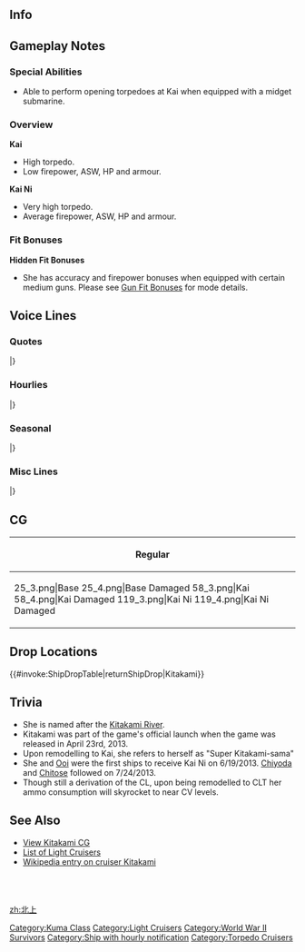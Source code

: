 ==Info==
{{KanmusuInfo|ID=020}}
{{KanmusuInfo|ID=098}}
{{KanmusuInfo|ID=115}}

==Gameplay Notes==
===Special Abilities===
* Able to perform opening torpedoes at Kai when equipped with a midget submarine.

===Overview===
'''Kai'''
* High torpedo.
* Low firepower, ASW, HP and armour.

'''Kai Ni'''
* Very high torpedo.
* Average firepower, ASW, HP and armour.

===Fit Bonuses===
{{:{{BASEPAGENAME}}/Equipment Bonuses}}
{{clear}}

'''Hidden Fit Bonuses'''
* She has accuracy and firepower bonuses when equipped with certain medium guns. Please see [[Gun Fit Bonuses]] for mode details.

==Voice Lines==
===Quotes===
{{ShipquoteHeader}}
{{ShipquoteKai
|scenario = Introduction
|origin = アタシは軽巡、北上。まーよろしく。
|translation = I'm the light cruiser, Kitakami. Well, nice to meet you.
|audio = Kitakami-Introduction.ogg
}}
{{ShipquoteKai
|scenario = Introduction
|kai = yes
|origin = 新しい北上、それが私。酸素魚雷を満載してちょっと大人になったでしょ？
|translation = It's the new me. Do I look a bit more mature when I'm fully loaded with oxygen torpedoes?
|audio = KitakamiKai-Introduction.ogg
}}
{{ShipquoteKai
|scenario = Library
|origin = 球磨型軽巡洋艦の３番艦、北上だよー。
んあ？そう、大井っちとは親友。酸素魚雷を打ちまくる重雷装巡洋艦にステップアップできるってさ。
やってみる？
|translation = I'm the 3rd ship of the Kuma-class light cruisers, Kitakami.
Wha? Yeah, Ooicchi is my best friend. I heard that I can go a step up and become a torpedo cruiser that can launch barrages of torpedoes.<ref>She was converted into a [https://en.wikipedia.org/wiki/Torpedo_cruiser torpedo cruiser] in 1941.</ref>
Wanna try?
|audio = Kitakami-Library.ogg
}}
{{ShipquoteKai
|scenario = Library
|kai = yes
|origin = 九三式酸素魚雷を満載、片舷20門、全40門の魚雷発射管を誇る、重雷装艦へと改装されたスーパー北上さまだよ。
その威力は圧倒的と言われていたけれど、活躍する機会が微妙になかったんだよね。ちぇっ。
|translation = I'm the remodelled heavy torpedo ship fully loaded with 20 Type 93 Oxygen Torpedoes per side and capabale of launching 40 in total, Super Kitakami-sama.<ref>The 'heavy' in her classification is referring to the amount of torpedoes she carried.</ref>
I was said to have overwhelming power but it proved difficult for me to demonstrate that.<ref>Theoretically torpedo cruisers were powerful on paper seeing as torpedoes had longer range than contemporary battleship guns and were still capable of taking out ships. However, the development of naval aviation and submarine warfare put an end to that because torpedoes could be detected further out and evaded.</ref> Tch.
|audio = KitakamiKai-Library.ogg
}}
{{ShipquoteKai
|scenario = Secretary 1
|origin = 駆逐艦？あぁ、ウザイ。
|translation = Destroyers? Ah, they're annoying.
|audio = Kitakami-Secretary_1.ogg
}}
{{ShipquoteKai
|scenario = Secretary 1
|kai = yes
|origin = 九三式酸素魚雷満載で重いわ～。
|translation = A full load of Type 93 Oxygen Torpedoes is heavy~
|audio = KitakamiKai-Secretary_1.ogg
}}
{{ShipquoteKai
|scenario = Secretary 2
|origin = 大井っち何さー？あ…なんだ、提督か。
|translation = What is it Ooicchi? Ah... it's just you, Admiral.
|audio = Kitakami-Secretary_2.ogg
}}
{{ShipquoteKai
|scenario = Secretary 2
|kai = yes
|origin = んぉー？何ー？提督…もう何なのさぁ…いいけどさぁ。
|translation = Hmm~? What is it? What... are you doing, Admiral... I don't mind though.
|audio = KitakamiKai-Secretary_2.mp3
}}
{{ShipquoteKai
|scenario = Secretary 3
|origin = ぅあぁ～大井っち身体触るのやめてよー。…って、提督じゃん、何やってんの？<ref>Returns to this line on Kai Ni.</ref>
|translation = Uwah~ Stop touching my body, Ooicchi... Hey, it's you, what are you doing, Admiral?
|audio = Kitakami-Secretary_3.ogg
}}
{{ShipquoteKai
|scenario = Secretary 3
|kai = yes
|origin = あ、あれ？あれはちょっと積みたくないなぁ…
|translation = H-huh? I don't really want to load those up...
|audio = KitakamiKai-Secretary_3.ogg
}}
{{ShipquoteKai
|scenario = Secretary Idle
|origin = 何かこう、肩がこるよねー肩が。まだあたし若いんだけどねー。やっぱ魚雷がちょっと重いんかねー。
|translation = Somehow my shoulders have gotten all stiff. Even though I'm still young. I guess torpedoes really are a bit heavy.
|audio = Kitakami-Idle.ogg
}}
{{ShipquoteKai
|scenario = Secretary (Married)
|origin = 提督？どうした？落ち込んでんの？らしくないじゃん！大丈夫だって。
|translation = Admiral? What's wrong? Are you feeling down? That's not like you! It'll be fine.
|audio = Kitakami-Secretary_Married.ogg
}}
{{ShipquoteKai
|scenario = Wedding
|origin = え？提督あたしのこと気になってんの～？そりゃあ趣味いいね、実にいいよ！
|translation =Eh? Are you interested in me, Admiral? You've got good taste, really good taste!
|audio = Kitakami-Wedding.ogg
}}
{{ShipquoteKai
|scenario = Wedding
|kai = yes
|origin = 提督、お願いがあるんだけどさ。…あの武器だけは、やっぱ載せないでよね。…頼んだよ…！
|translation =I have a favour to ask, Admiral... Please don't equip me with those weapons... Please...!<ref>A reference to the [https://en.wikipedia.org/wiki/Kaiten Kaiten] suicide torpedoes that she was modified to carry.</ref>
|audio = KitakamiKai-Wedding.ogg
}}
{{ShipquoteKai
|scenario = Wedding
|kai2 = yes
|origin = まぁ、なんてーの？そうねぇ…いい感じじゃん？最近…まぁ、なんかそう思うんだよね、うん…まぁ、そんな感じ？
|translation =Well, how do I say this? Oh right... Doesn't this feel nice? Lately... Well, I've been feeling something like that. Yup... Well, just like this?
|audio = KitakamiKai2-Wedding.ogg
}}
{{ShipquoteKai
|scenario = Player's Score
|origin = 提督に連絡だよ。はい。
|translation = It's a message for you, Admiral. Yes.
|audio = Kitakami-Looking_At_Scores.ogg
}}
{{ShipquoteKai
|scenario = Player's Score
|kai = yes
|origin = 提督に連絡ですよ。はい。
|translation = It's a message for you, Admiral. Yes.<ref>Only a very slight variation in the sentence ending particle compared to her base line.</ref>
|audio = KitakamiKai-Looking_At_Scores.ogg
}}
{{ShipquoteKai
|scenario = Player's Score
|kai2 = yes
|origin = おぉ～、そうねぇ、情報は見ないとねぇ。
|translation = Oh~ that's right. You need to see the intelligence.
|audio = KitakamiKai2-Looking_At_Scores.ogg
}}
{{ShipquoteKai
|scenario = Joining the Fleet
|origin = 水雷戦隊、出るよ。
|translation = Torpedo squadron, heading out.
|audio = Kitakami-Joining_A_Fleet.ogg
}}
{{ShipquoteKai
|scenario = Joining the Fleet
|kai = yes
|origin = 重雷装巡洋艦北上、出撃します！
|translation = Torpedo cruiser, Kitakami, sortieing!
|audio = KitakamiKai-Joining_A_Fleet.ogg
}}
{{ShipquoteKai
|scenario = Equipment 1
|origin = うん、強化は好き。どんどんやって！
|translation = Yup, I like reinforcement. Let's do this!
|audio = Kitakami-Equipment_1.ogg
}}
{{ShipquoteKai
|scenario = Equipment 1
|kai = yes
|origin = どんどん強化して。良い船になるから。
|translation = Keep on reinforcing me. I'll become a great ship.
|audio = KitakamiKai-Equipment_1.ogg
}}
{{ShipquoteKai
|scenario = Equipment 1
|kai2 = yes
|origin = どんどん強化して、いい船になるからさ♪
|translation = Keep on reinforcing me. I'll become a great ship♪
|audio = KitakamiKai2-Equipment_1.ogg
}}
{{ShipquoteKai
|scenario = Equipment 2
|origin = いいね～。痺れるね～。ありがとね。<ref>Returns to this line on Kai Ni.</ref>
|translation = This is nice~ It gives me the chills~ Thanks~
|audio = Kitakami-Equipment_2.ogg
}}
{{ShipquoteKai
|scenario = Equipment 2
|kai = yes
|origin = 大井っちの方は大丈夫？そう？
|translation = Is it going well on Ooichi's end? Really?
|audio = KitakamiKai-Equipment_2.ogg
}}
{{ShipquoteKai
|scenario = Equipment 3
|origin = まあまあか…
|translation = This is so-so I guess...
|audio = Kitakami-Equipment_3.ogg
}}
{{ShipquoteKai
|scenario = Equipment 3
|kai = yes
|origin = やっちゃいましょ～。
|translation = Let's do this~
|audio = KitakamiKai-Equipment_3.ogg
}}
{{ShipquoteKai
|scenario = Supply
|origin = 補給？ありがとね。
|translation = A resupply? Thanks.
|audio = Kitakami-Supply.mp3
}}
{{ShipquoteKai
|scenario = Docking (Minor Damage)
|origin = ごめーん、ちょっと壊しちゃったよ。
|translation = Sorry, I got a bit banged up.
|audio = Kitakami-Docking_Minor.ogg
}}
{{ShipquoteKai
|scenario = Docking (Minor Damage)
|kai = yes
|origin = う～んやっぱ難しいよね～この船。
|translation = Yeah, this vessel is definitely a problem.
|audio = KitakamiKai-Docking_Minor.ogg
}}
{{ShipquoteKai
|scenario = Docking (Major Damage)
|origin = 仕方ないでしょ！？装甲、紙なのよ…。
|translation = I couldn't help it you know!? I have paper for armour...<ref>She only had a 64mm belt which wasn't much by cruiser standards.</ref>
|audio = Kitakami-Docking_Major.ogg
}}
{{ShipquoteKai
|scenario = Docking (Major Damage)
|kai = yes
|origin = まぁ～難しいよね～。とりあえず直すね～。
|translation = Well, this is a problem~ First things first, I'll go get repaired~
|audio = KitakamiKai-Docking_Major.ogg
}}
{{ShipquoteKai
|scenario = Docking (Major Damage)
|kai2 = yes
|origin = まあ風呂もいいよね～。ね、大井っち？
|translation = Well baths are nice too~ Right, Ooicchi?
|audio = KitakamiKai2-Docking_Major.ogg
}}
{{ShipquoteKai
|scenario = Construction
|origin = 新しい艦が進水したってさー。
|translation = A new ship has been launched.
|audio = Kitakami-Construction.ogg
}}
{{ShipquoteKai
|scenario = Construction
|kai2 = yes
|origin = 新しい艦が進水しましたよっと。
|translation = I said, a new ship has been launched.
|audio = KitakamiKai-Construction.ogg
}}
{{ShipquoteKai
|scenario = Returning from Sortie
|origin = あ。艦隊が帰ってきたねー。
|translation = Ah. The fleet has come back.
|audio = Kitakami-Returning_From_Sortie.ogg
}}
{{ShipquoteKai
|scenario = Returning from Sortie
|kai = yes
|origin = あら？艦隊が帰ってきましたね。
|translation = Oh? The fleet has come back.
|audio = KitakamiKai-Returning_From_Sortie.ogg
}}
{{ShipquoteKai
|scenario = Starting a Sortie
|origin = 出撃します。大井っち、いっくよー。
|translation = I'm sortieing. Let's go, Ooicchi.
|audio = Kitakami-Starting_A_Sortie.ogg
}}
{{ShipquoteKai
|scenario = Starting a Sortie
|kai = yes
|origin = まぁ大井っちと組めば最強だよね♪
|translation = Well I'm the strongest when paired with Ooicchi♪
|audio = KitakamiKai-Starting_A_Sortie.ogg
}}
{{ShipquoteKai
|scenario = Starting a Battle
|origin = 敵艦発見！砲雷撃戦、よーい！
|translation = Enemy ships spotted! Prepare for combat!
|audio = Kitakami-Battle_Start.ogg
}}
{{ShipquoteKai
|scenario = Starting a Battle
|kai = yes
|origin = 20射線の酸素魚雷、2回いきますよー。
|translation = I'm going to fire 20 oxygen torpedoes twice~
|audio = KitakamiKai-Battle_Start.ogg
}}
{{ShipquoteKai
|scenario = Starting a Battle
|kai2 = yes
|origin = 単装砲って、何気にわびさびよね～
|translation = These single guns have a certain asthetic.
|audio = KitakamiKai2-Battle_Start.ogg
}}
{{ShipquoteKai
|scenario = Attack
|origin = まぁ、あたしはやっば、基本雷撃よねー。
|translation = Well, a torpedo strike is standard when I'm attacking.
|audio = Kitakami-Attack.ogg
}}
{{ShipquoteKai
|scenario = Attack
|kai = yes
|origin = 40門の魚雷は伊達じゃないから！
|translation = My 40 torpedo tubes aren't just for show!
|audio = KitakamiKai-Attack.ogg
}}
{{ShipquoteKai
|scenario = Attack
|kai2 = yes
|origin = 40門の酸素魚雷は伊達じゃないからねっと。
|translation = I told you my 40 oxygen torpedo tubes aren't just for show!
|audio = KitakamiKai2-Attack.ogg
}}
{{ShipquoteKai
|scenario = Night Battle Attack
|origin = 単装砲って、何気にわびさびよねー。
|translation = These single guns have a certain asthetic.<ref>"Wabisobi" (侘び寂び) is the astethic sense in Japanese art emphasising quiet simplicity and subdued refinement.</ref>
|audio = Kitakami-Night_Attack.ogg
}}
{{ShipquoteKai
|scenario = Night Battle Attack
|kai = yes
|origin = まあ…主砲は…そう…まあ…そうね…
|translation = Well... my main guns are... you know... well... yeah...<ref>She had 3 guns removed to fit all the extra torpedo tubes.</ref>
|audio = KitakamiKai-Night_Attack.ogg
}}
{{ShipquoteKai
|scenario = Night Battle
|origin = さーて、追い込みますよ～ついてきて！
|translation = Alright, let's run them down. Follow me!
|audio = Kitakami-Night_Battle.ogg
}}
{{ShipquoteKai
|scenario = Night Battle
|kai = yes
|origin = ギッタギタにしてあげましょうかね！
|translation = I'm going to pound you into paste!<ref>Gittagita is an onomatopoeic word meaning 'to severely beat up'.</ref>
|audio = KitakamiKai-Night_Battle.ogg
}}
{{ShipquoteKai
|scenario = MVP
|origin = なんかでっかい改造の話もあるけどさぁ、あたしはこのままでも、けっこう気に入ってるんだけどなー。
|translation = I keep telling you about my big remodel, but I actually kind of like the way I am now.
|audio = Kitakami-MVP.ogg
}}
{{ShipquoteKai
|scenario = MVP
|kai = yes
|origin = ふふん…これが重雷装艦の実力ってやつよ…あ～よかった～活躍できて～。
|translation = Fufun... This is the power of a heavy torpedo ship... Ah~ I'm so glad I got to contribute lots~
|audio = KitakamiKai-MVP.ogg
}}
{{ShipquoteKai
|scenario = Minor Damage 1
|origin = なんの、まだこのくらい。
|translation = Oh what, it's just this much?
|audio = Kitakami-Minor_Damage_1.ogg
}}
{{ShipquoteKai
|scenario = Minor Damage 1
|kai = yes
|origin = うぅ～、防御力はないんだよねー･･･
|translation = Ugh~ I really don't have any defensive strength...
|audio = KitakamiKai-Minor_Damage_1.ogg
}}
{{ShipquoteKai
|scenario = Minor Damage 2
|origin = ちぃっ…痛いじゃないのー。
|translation = Tch... that hurts.
|audio = Kitakami-Minor_Damage_2.ogg
}}
{{ShipquoteKai
|scenario = Minor Damage 2
|kai = yes
|origin = いたたっ退避していい？
|translation = Owowow, can I retreat?
|audio = KitakamiKai-Minor_Damage_2.ogg
}}
{{ShipquoteKai
|scenario = Major Damage
|origin = 情けないなぁ、もう。こんなの見られたら、大井っちが大笑いするよ。ったく…。
|translation = I'm pathetic, jeez. Ooicchi will laugh if she saw me like this. I swear...
|audio = Kitakami-Major_Damage.ogg
}}
{{ShipquoteKai
|scenario = Major Damage
|kai = yes
|origin = まぁなんて言うの？こんなこともあるよね...早く修理した～い。
|translation = Well how do you say it? I guess things like this happen sometimes... I want to get repaired as soon as possible.
|audio = KitakamiKai-Major_Damage.ogg
}}
{{ShipquoteKai
|scenario = Sunk
|origin = 次に生まれる時には、重巡がいいなぁ……
|translation = I'd like to be a heavy cruiser when I'm reborn...
|audio = Kitakami-Sunk.ogg
}}
{{ShipquoteKai
|scenario = Sunk
|kai = yes
|origin = 来世はやっぱ、戦艦でお願いします。ガクっ
|translation = I'd like to be a battleship in my next life. *ded* <ref>'Gaku' (ガク) is the onomatopoedia for doing something with a jerk, normally used as a comedic sound effect for someone dying.</ref>
|audio = KitakamiKai-Sunk.ogg
}}
{{ShipquoteKai
|scenario = Sunk
|kai2 = yes
|origin = 来世はやっぱ、空母でお願いし…って、いっかな～工作艦とかでも～あはは…
|translation = I'd like to be a carrier in my next life... Actually, a repair ship might not be bad too~ Ahaha...<ref>She ended up being a [https://ja.wikipedia.org/wiki/%E3%81%8D%E3%81%9F%E3%81%8B%E3%81%BF_(%E8%AD%B7%E8%A1%9B%E8%89%A6) destroyer escort] in her next life.</ref>
|audio = KitakamiKai2-Sunk.ogg
}}
|} <references/>

{{clear}}

===Hourlies===
{{ShipquoteHeader | type = hourly}}
{{ShipquoteKai
|scenario = 00:00 
|origin = 提督、日付が変わったよ。
|translation = The date has changed, Admiral.
|audio = Kitakami-00.ogg
}}
{{ShipquoteKai
|scenario = 01:00 
|origin = マルヒトマルマル。うん、そう。時報ってやつね。今日はあたしがやったげるよー。
|translation = 0100. Yup, that's right. It's an hourly report. I'll be doing it today.
|audio = Kitakami-01.ogg
}}
{{ShipquoteKai
|scenario = 02:00 
|origin = マルフタマルマル。なんか飽きてきたー。漫画とかないの？漫画とか。
|translation = 0200. I'm losing interest in this. Do you have manga anywhere? Anywhere at all.
|audio = Kitakami-02.ogg
}}
{{ShipquoteKai
|scenario = 03:00 
|origin = ちぇっ。マルサンマルマル。すっかり夜も更けたね。私も眠いよ…
|translation = Tch. 0300. The night is wearing on. I'm sleepy too...
|audio = Kitakami-03.ogg
}}
{{ShipquoteKai
|scenario = 04:00 
|origin = 現在時刻、マルヨンマルマル。提督は眠くないの？あぁそう、いいねぇ…
|translation = The time is now 0400. Aren't you sleepy, Admiral? Ah, I see. That's nice...
|audio = Kitakami-04.ogg
}}
{{ShipquoteKai
|scenario = 05:00 
|origin = マルゴーマルマル。朝になっちゃったよ…明るいよー…あたしゃ眠いよ、寝ていい？今から…
|translation = 0500. Morning is here... It's bright... I'm sleepy, can I go to sleep? Starting now...
|audio = Kitakami-05.ogg
}}
{{ShipquoteKai
|scenario = 06:00 
|origin = マルロクマルマル。わっ！どうしたの、大井っち？そんな怖い顔してさ、なになに？どうしたのさ。
|translation = 0600. Whoa! What's wrong, Ooicchi? Why are you making such a scary face? What's wrong.
|audio = Kitakami-06.ogg
}}
{{ShipquoteKai
|scenario = 07:00 
|origin = マルナナマルマル。提督、大井っちが朝飯作ってくれるって、え？大丈夫だよ、ありがたいねぇ。
|translation = 0700. Ooicchi said she'll make breakfast, Admiral. Eh? It will be fine, be thankful.
|audio = Kitakami-07.ogg
}}
{{ShipquoteKai
|scenario = 08:00 
|origin = マルハチマルマル。大井っちの作った朝飯、いただきまーす！…あれ、どうして二人分しかないの？提督のは？
|translation = 0800. Thanks for making breakfast Ooicchi! ...Oh, why are there only two servings? Where's the Admiral's?
|audio = Kitakami-08.ogg
}}
{{ShipquoteKai
|scenario = 09:00 
|origin = マルキュウマルマル。だから、大井っち、別に大丈夫だってぇ。さ～自分の持ち場に戻った戻った～。はいはいっ。
|translation = 0900. Like I said Ooicchi, I'm fine. Now, I have to return to my post. Yes yes~
|audio = Kitakami-09.ogg
}}
{{ShipquoteKai
|scenario = 10:00 
|origin = ヒトマルマルマル。ふぅ…やっと大井っちが戻ってったねー。いや、いい子なんだよ、ホントはね？あ、知ってた？そう？
|translation = 1000. Whew... Ooicchi finally went back. No, she's a good girl. I'm serious you know? Ah, you knew? Is that so?
|audio = Kitakami-10.ogg
}}
{{ShipquoteKai
|scenario = 11:00 
|origin = ヒトヒトマルマル。てなことしてたら、もうお昼だねー。いやー、お昼、何食べよっかねぇ。あ、まだ仕事ね。ハイハイ。
|translation = 1100. After doing all that, it's almost lunch. I wonder what I should have for lunch. Ah, we're still working huh. Yes yes~
|audio = Kitakami-11.ogg
}}
{{ShipquoteKai
|scenario = 12:00 
|origin = ヒトフタマルマル。お昼だぁー。さて、今日は何食べに行こうかねぇ。うーん。
|translation = 1200. It's lunch~ Now, what should I have for lunch today. Yup.
|audio = Kitakami-12.ogg
}}
{{ShipquoteKai
|scenario = 13:00 
|origin = ヒトサンマルマル。そうねぇ、やっぱ昼はカレーだよねぇー！間宮カレー、行きますかねぇ？それとも、半舷上陸しちゃう？
|translation = 1300. That's right, it's got to be curry for lunch~! Shall we go to Mamiya's for curry? Or shall we go out?<ref>半舷上陸 is where half the ship's crew goes on shore leave while in port. She's suggesting that you leave the base for lunch.</ref>
|audio = Kitakami-13.ogg
}}
{{ShipquoteKai
|scenario = 14:00 
|origin = ふぅ、結局いつもの間宮さんとこのカレー。ま、いいけどねぇ。美味しいし。あ、ヒトヨンマルマル。一応ね。
|translation = Whew, in the end it's Mamiya's curry. Well, that's fine. It was delicious. Ah, 1400. More or less.
|audio = Kitakami-14.ogg
}}
{{ShipquoteKai
|scenario = 15:00 
|origin = ヒトゴーマルマル。まぁねえ。いろいろあったね。でもさ、なんかそれも仕方なかったのかなーってさ。今は思うんだ…。
|translation = 1500. Well I mean, lots of things happened. But there's no use crying over spilt milk. That's what I think now...
|audio = Kitakami-15.ogg
}}
{{ShipquoteKai
|scenario = 16:00 
|origin = ヒトロクマルマル。あ、阿武隈だー。おーい！あれ？なんで逃げるのさ。おーい。…変なヤツ。ね？
|translation = 1600. Ah, it's Abukuma. Oi~! Huh? Why is she running away? Oi~... What a strange girl. Right?<ref>Abukuma had her bow sheared off after a collision with Kitakami on 1930/10/20.</ref>
|audio = Kitakami-16.ogg
}}
{{ShipquoteKai
|scenario = 17:00 
|origin = 現在時刻、ヒトナナマルマル。そろそろ今日は看板だね～夕日が落ちるよ～。
|translation = The time is now 1700. It's almost time to close up shop for the day. The sun is setting~
|audio = Kitakami-17.ogg
}}
{{ShipquoteKai
|scenario = 18:00 
|origin = ヒトハチマルマル。さ、そろそろ今日もお終いですよー。え、まだ早いって？そっか…ちぇ。
|translation = 1800. Now, the day is almost over. Eh, it's still to early? I see... Tch.
|audio = Kitakami-18.ogg
}}
{{ShipquoteKai
|scenario = 19:00 
|origin = ヒトキュウマルマル。あ、大井っち～！何でお鍋抱えてんの？え？大井っち特製カレー？カ、カレーかぁ…。
|translation = 1900. Ah, Ooicchi! Why are you carrying a pot? Eh? It's your special curry? C-curry huh...
|audio = Kitakami-19.ogg
}}
{{ShipquoteKai
|scenario = 20:00 
|origin = フタマルマルマル。え、提督、夜もカレーでいいって？ふぅーん。いいとこあるね、痺れるねぇ！大井っち、ありがとね♪
|translation = 2000. Eh, is it fine to have curry again for dinner, Admiral? Humph~ Nice things give me the chills! Thanks, Ooicchi♪
|audio = Kitakami-20.ogg
}}
{{ShipquoteKai
|scenario = 21:00 
|origin = フタヒトマルマル。まぁ、カレーばっかになっちゃったけどさ、大井っちのも美味しかったよねぇ。なんか変な味したけど。
|translation = 2100. Well, I ended up eating nothing but curry today. Ooicchi's was delicious too. Though I did taste something strange.
|audio = Kitakami-21.ogg
}}
{{ShipquoteKai
|scenario = 22:00 
|origin = フタフタマルマル。さっ、そろそろ本日の艦隊勤務もおしまいですよ～。ご苦労様でした～。寝よ寝よ。提督、それじゃ。
|translation = 2200. Now, it's almost time to put an end to today's fleet duties. Thanks for your efforts~ I'm going to bed. See you, Admiral.
|audio = Kitakami-22.ogg
}}
{{ShipquoteKai
|scenario = 23:00 
|origin = フタサンマルマル。…ん？ん～？え～。あたし今日寝ずの番の係なの？え～？できっかなぁ、それ無理っぽくない？
|translation = 2300... Hmmm? Hmmm? Eh~ I'm supposed to be on night watch today? Eh? Doesn't that sound impossible for me to do?
|audio = Kitakami-23.ogg
}}
|} <references/>

{{clear}}

===Seasonal===
{{SeasonalHeaderOld}}
{{SeasonalQuote
|scenario = [[Seasonal/End_of_Year_2014|End of Year 2014]]
|origin = うひー、もう年末だよー。鎮守府の大掃除とかぜんぜんまだじゃーん…うひー…
|translation = Whoo~ it’s the end of the year. We still haven’t spring cleaned the naval base… whew~…
|audio = Kitakami_Year_End_2014_Sec1.ogg
|notes = 
}}
{{SeasonalQuote
|scenario = [[Seasonal/New_Year_2015|New Year 2015]]
|origin = いやー、めでたいねぇ。今年もよろしくねー。正月ぐらいはのんびりしたいねー。ねー、大井っちー
|translation =	Wow, congrats. Take care of me this year kay~. I just want to laze about this year. Right, Ooicchi~
|audio = Kitakami_kai_ni_New_Years_Day_2016.ogg
|notes = 
}}
{{SeasonalQuote
|scenario = [[Seasonal/Valentine%27s_Day_2015|Valentine’s Day 2015]]
|origin = バレンタインねー？なんでアタシチョコ貰うんだろう？そうゆう日だっけ？
|translation =	Valentines huh? Why did you get me chocolates? Was that how it was supposed to go?
|audio =Kitakami _Valentine_Sec1.ogg
|notes = 
}}
{{SeasonalQuote
|scenario = [[Seasonal/Second_Anniversary|2nd Anniversary]]
|origin =ん～？今日って特別な日なんだ～。忘れてた…。うわあ！駆逐艦集まってくんなー！
|translation =	Hmm? So today is a special day. I forgot… Whoa! All the destroyers have gathered together! 
|audio = 020_Kitakami_2ndAnniv.mp3
|notes = 
}}
{{SeasonalQuote
|scenario = [[Seasonal/Fifth_Anniversary|5th Anniversary]]
|origin = ん、そうなの？大井っち、艦隊は五周年なんだ。忘れてたわ。うわぁ、海防艦は集めてくんな！
|translation =	Hmm, really? It’s the fleet’s 5th Anniversary, Ooicchi. I forgot. Whoa, the coastal defense ships are all gathering!
|audio = Kitakami_5th_Anniversary_Sec1.mp3
|notes = 
}}
{{SeasonalQuote
|scenario = [[Seasonal/Rainy_Season_2018|Rainy Season 2018]]
|origin = よく降るねぇ。ねぇ、大井っち、私もあれ、作ろうかな…あぁ、材料一式もあるだ。ありがとうね。どれどれ…
|translation =	It’s really pouring. Hey, I wonder if we can make those too, Ooicchi… Ah, you already have all the materials. Thank you. Let’s see now…
|audio = Kitakami_Rainy_Season_2018_Sec1.mp3
|notes = 
}}
{{SeasonalQuote
|scenario = [[Seasonal/Summer_2018|Summer 2018]]
|origin = 今年も夏かぁ。まあ、なんだよ、この季節は少ーしおセンチになるね、私も。あぁ、大井っち！元気、元気！
|translation =	It's summer again. Well, you know, this season makes me feel a bit sentimental too. Ah, Ooicchi! I'm feeling great!
|audio = Kitakami_Summer_2018_Sec1.mp3
|notes = 
}}
{{SeasonalQuote
|scenario = [[Seasonal/Saury_2018|Saury 2018]]
|origin = 来たかね。またこの季節が…しゃない、大井っち、私も魚雷を下ろして、頑張っちゃいましょうかね。
|translation =	So it's here. It's this time of year again... Oh well, let's put down our torpedoes and work our hardest.
|audio = Kitakami_Sec1_Saury_2018.mp3
|notes = 
}}
{{SeasonalQuote
|scenario = [[Seasonal/Christmas_2018|Christmas 2018]]
|origin = ほぉー、いいですな。苦しみます…って。えぇ？あぁ、冗談だよ、大井っち。そんな怒るなって…おーいぃ…
|translation =	Oooh, nice. Tastes bad... not. Eh? Ah, I'm joking, Ooicchi. Don't be so angry... Heeeey...
|audio = Kitakami_Christmas_2018_Sec1.mp3
|notes = 
}}
{{SeasonalQuote
|scenario = [[Seasonal/White_Day_2019|Coming of Spring 2019]]
|origin = あぁー、やっと暖かい陽気になってきたね。良かったよ、私寒いのは苦がてからさ。
|translation =	Aaaah, warmer weather is finally here. That's great, 'cause I don't like the cold.
|audio = Kitakami_Spring_2019_Sec1.mp3
|notes = 
}}
{{SeasonalQuote
|scenario = [[Seasonal/Sixth_Anniversary|6th Anniversary]]
|origin = あぁ、何おいっち？艦隊はも六周年なんだ。忘れてたは。うわぁ、駆逐艦集まてくんな！うざ！
|translation =	Ah, what is it, Oicchi? So it's the fleet's 6th Anniversary. I forgot. Whoa, don't come over here destroyers! So annoying!
|audio = Kitakami_6th_Anniversary_Sec2.mp3
|notes = Secretary 2
}}
{{SeasonalQuote
|scenario = [[Seasonal/Seventh_Anniversary|7th Anniversary]]
|origin = えぇ、何大井っち？艦隊はついに七周年なんだ。なんだかなぁ。うだだだぁ、海防艦集まってくんな！うざぁ…
|translation =	Eh, what is it, Ooicchi? Oh, it's finally the fleet's 7th Anniversary. Well, it's kinda, you know. What the... don't come any closer, all you costal defense ships! Pests...
|audio = Kitakami_7th_Anniversary_Secretary_2.mp3
|notes = Secretary 2
}}
{{SeasonalQuote
|scenario = [[Seasonal/Eighth_Anniversary|8th Anniversary]]
|origin = えぇ、マジ？大井っち、何？艦隊はついに八周年な？はぁ、そうなんだ。ゲェ！駆逐艦集まって来んな！ウザ。
|translation =	Huh, seriously? Ooicchi, what was that? It's the fleet's 8th Anniversary? Woow, I see. Urgh! Get lost, destroyers! Pests.
|audio = Kitakami_8th Anniversary_Secretary_1.mp3
|notes = 
}}
|}<references/>

{{clear}}

===Misc Lines===
{{SeasonalHeaderOld}}
{{SeasonalQuote
|scenario = [[Seasonal/Final_Battle|Final Battle 2018]]
|origin = あぁ、何かあれな感じだなあぁ。この感じ。うひぃ！
|translation =	Ah, this kinda gives me that feeling. You know. Whew!
|audio = Kitakami_Kantai_Kessen_2018_Sec1.mp3
|notes = Secretary 1
}}
{{SeasonalQuote
|scenario = [[Seasonal/Final_Battle|Final Battle 2018]]
|origin = まあ、何ですかね？気楽に行きますかね、私はねぇ。
|translation =	Well, you know what? I just want to take it easy.
|audio = Kitakami_Kantai_Kessen_2018_Sec2.mp3
|notes = Secretary 2
}}
{{SeasonalQuote
|scenario = [[Seasonal/Final_Battle|Final Battle 2018]]
|origin = まあ、ここは本気でやっときましょうかね…うりゃあぁ！
|translation =	Well, it’s time for me to take this seriously… Take this!
|audio = Kitakami_Kantai_Kessen_2018_Atk.mp3
|notes = Attack
}}
{{SeasonalQuote
|scenario = [[Seasonal/Final_Battle|Final Battle 2018]]
|origin = 九三式食ってる場合じゃねぇなぁ！やっちゃいますか！
|translation =	This isn’t the time to be eating a Type 93! Let’s do this!
|audio = Kitakami_Kantai_Kessen_2018_NightAtk.mp3
|notes = Night Battle Attack
}}
{{SeasonalQuote
|scenario = [[Seasonal/Final_Battle|Final Battle 2018]]
|origin = あぁー、こう見えて、決戦兵力だからね。沈みませんよ！
|translation =	Aaah, even in this state, I’m part of the final battle’s forces. I won’t sink!
|audio = Kitakami_Kantai_Kessen_2018_MinorDmg1.mp3
|notes = Minor Damage 1
}}
{{SeasonalQuote
|scenario = [[KanColle_Sasebo_Naval_Base_Tour|Sasebo Base Tour 2018]]
|origin = あぁ、あのへんかね、鎮守府あったとこ。しかし、いいもんだね。こうやって鎮守府巡りすんのも侘び寂びだね。
|translation =	Ah, so there was something like this at the Naval Base. But it’s so nice. It gives the Naval Base Tour a nice touch.
|audio = Kitakami_Base_Tour_2018_Sec1.mp3
|notes = 
}}
{{SeasonalQuote
|scenario = [[Spring 2019 Event]]
|origin = 戦隊旗艦、北上様。さあ、みんな、空襲にも気をつけつつ。じゃあ、行きますか？
|translation =	Squadron flagship, Kitakami. Now, beware of air raids, everyone. Shall we get going then?
|audio =Kitakami-FriendFleet.mp3
|notes = Friend Fleet Line
}}
|}<references/>

{{clear}}

==CG==
{| class="mw-collapsible mw-collapsed wikitable" style="width: 100%;"
!Regular
|-
|<gallery>
25_3.png|Base
25_4.png|Base Damaged
58_3.png|Kai
58_4.png|Kai Damaged
119_3.png|Kai Ni
119_4.png|Kai Ni Damaged
</gallery>
|}

==Drop Locations==
{{#invoke:ShipDropTable|returnShipDrop|Kitakami}}

==Trivia==
*She is named after the [http://en.wikipedia.org/wiki/Kitakami_River Kitakami River].
*Kitakami was part of the game's official launch when the game was released in April 23rd, 2013.
*Upon remodelling to Kai, she refers to herself as "Super Kitakami-sama"
*She and [[Ooi]] were the first ships to receive Kai Ni on 6/19/2013. [[Chiyoda]] and [[Chitose]] followed on 7/24/2013.
*Though still a derivation of the CL, upon being remodelled to CLT her ammo consumption will skyrocket to near CV levels. 

==See Also==
*[[{{PAGENAME}}/Gallery|View Kitakami CG]]
*[[EliteCL|List of Light Cruisers]]
*[[wikipedia:Japanese_cruiser_Kitakami|Wikipedia entry on cruiser Kitakami]]<br/><br/><br/><br/>
{{shiplist}}
[[Category:Kuma Class]]
[[Category:Light Cruisers]]
[[Category:World War II Survivors]]
[[Category:Ship with hourly notification]]
[[Category:Torpedo Cruisers]]
[[zh:北上]]